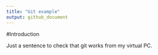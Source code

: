 ```yaml
---
title: "Git example"
output: github_document
---
```


#Introduction

Just a sentence to check that git works from my virtual PC.
